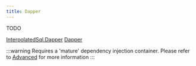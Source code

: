 ```yaml
---
title: Dapper
---
```


TODO

[InterpolatedSql.Dapper]()
[Dapper]()

:::warning
Requires a 'mature' dependency injection container.  Please refer to [Advanced](./advanced) for more information
:::